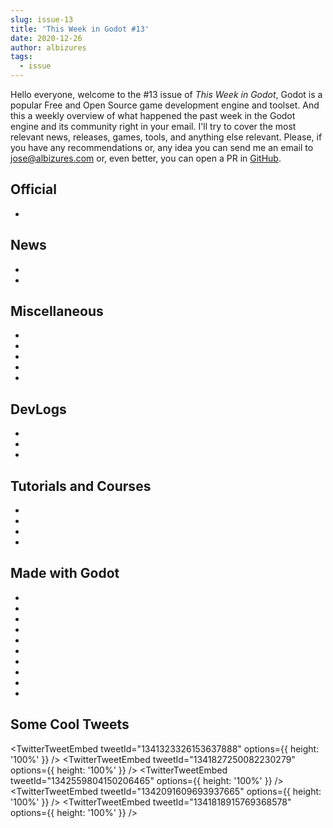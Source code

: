```yaml
---
slug: issue-13
title: 'This Week in Godot #13'
date: 2020-12-26
author: albizures
tags:
  - issue
---
```



Hello everyone, welcome to the #13 issue of _This Week in Godot_, Godot is a popular Free and Open Source game development engine and toolset. And this a weekly overview of what happened the past week in the Godot engine and its community right in your email. I'll try to cover the most relevant news, releases, games, tools, and anything else relevant. Please, if you have any recommendations or, any idea you can send me an email to jose@albizures.com or, even better, you can open a PR in [GitHub](https://github.com/albizures/ThisWeekInGodot).

## Official

- <PostLink
  	label="Web Editor beta, AudioWorklet, GDNative and more!"
  	link="https://godotengine.org/article/godot-web-export-progress-report-4"
  />

## News

- <PostLink
  	label="Scatter addon v2 release"
  	link="https://twitter.com/HungryProton/status/1342523808553512960"
  />
- <PostLink
  	label="OVERKILL Pre-Alpha v0.0.5"
  	link="https://beeznutzdev.itch.io/overkill/devlog/206673/pre-alpha-v005"
  />

## Miscellaneous

- <PostLink
  	label="Godotes #1 - The year of Godot"
  	type="article"
  	link="https://godotes.com/issues/godotes-1"
  />
- <PostLink
  	type="youtube"
  	label="5 Reasons I choose Godot over Unity for my personal projects!"
  	link="https://youtu.be/ZBVFmABUKQU"
  />
- <PostLink
  	type="youtube"
  	label="Water & Terrain In Godot"
  	link="https://youtu.be/jYVO0-_sXZs"
  />
- <PostLink
  	type="youtube"
  	label="Godot 4.0 Is Getting A New Physics Engine + Occlusion Culling"
  	link="https://youtu.be/6J43yo1RXpY"
  />
- <PostLink
  	type="youtube"
  	label="Top 5 Weekly Games [E03] - gotm.io"
  	link="https://youtu.be/7yqlQpObz_g"
  />

## DevLogs

- <PostLink
  	label="Devlog: This Week on Moonshot #1"
  	link="https://nimblebeastscollective.itch.io/moonshot/devlog/205850/delog-this-week-on-moonshot-1"
  />
- <PostLink
  	type="youtube"
  	label="Customize your dialogs with version 0.7 - Dialogic devlog"
  	link="https://youtu.be/wREIVj55eBM"
  />
- <PostLink
  	type="youtube"
  	label="Made some progress on my FPS game in Godot"
  	link="https://youtu.be/BI0OrbAdsYA"
  />

## Tutorials and Courses

- <PostLink
  	type="youtube"
  	label="How to Debug Your Game in Godot (Breakpoints, debugger, print statements, and more)"
  	link="https://youtu.be/Nf3W5lHlzPE"
  />
- <PostLink
  	type="youtube"
  	label="5 Steps to Make a Platformer in Godot Engine"
  	link="https://youtu.be/q-2-1O-qWM4"
  />
- <PostLink
  	type="youtube"
  	label="How To Make a Space Shooter in 20 Minutes (Godot Engine)"
  	link="https://youtu.be/qd0UTOQ_la8"
  />
- <PostLink
  	type="youtube"
  	label="Godot Multiplayer Tutorial - Clock Synchronization | Godot Dedicated Server #14"
  	link="https://youtu.be/TwVT3Qx9xEM"
  />

## Made with Godot

- <PostLink
  	label="Cress: a puzzle game inspired from old school game blue turn."
  	link="https://play.google.com/store/apps/details?id=com.emptybox.cress"
  	isMobile
  />
- <PostLink
  	label="Secret Shootout"
  	link="https://creekworks.itch.io/secret-shootout"
  />
- <PostLink
  	label="Blizzard Blowout 64: a neo-classical down hill racer"
  	link="https://goodgis.itch.io/blizzard-blowout-64"
  />
- <PostLink
  	label="Hatchling Heroes: A roguelike platformer"
  	link="https://spellslotstudios.itch.io/hatchling-heroes"
  />
- <PostLink label="Eggpong" link="https://coldcalzone.itch.io/eggpong" />
- <PostLink
  	type="youtube"
  	label="Godot - Ocean Shader - Foam, Hue Tinting"
  	link="https://youtu.be/eKgNyDGvo7s"
  />
- <PostLink type="youtube" label="" link="https://youtu.be/f75bWjDaVFE" />
- <PostLink
  	label="Swing King, a free Physics mini game made in Godot."
  	link="https://ggbot.itch.io/cyberway"
  />
- <PostLink
  	label="Robot Racers"
  	link="https://pawn-games.itch.io/robot-racers"
  />
- <PostLink
  	label="PaperSanta"
  	isMobile
  	link="https://play.google.com/store/apps/details?id=com.coreanodecalle.papersanta"
  />

## Some Cool Tweets

<TwitterTweetEmbed tweetId="1341323326153637888" options={{ height: '100%' }} />
<TwitterTweetEmbed tweetId="1341827250082230279" options={{ height: '100%' }} />
<TwitterTweetEmbed tweetId="1342559804150206465" options={{ height: '100%' }} />
<TwitterTweetEmbed tweetId="1342091609693937665" options={{ height: '100%' }} />
<TwitterTweetEmbed tweetId="1341818915769368578" options={{ height: '100%' }} />
